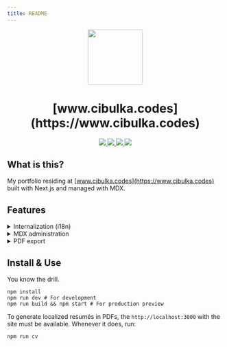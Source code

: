 ```yaml
---
title: README
---
```


<p align="center">
  <img src="https://www.cibulka.codes/onion-dark.png" height="128" />
  <h1 align="center">[www.cibulka.codes](https://www.cibulka.codes)</h1>
</p>

<p align="center">
  <a aria-label="Next.js" href="https://www.nextjs.org">
    <img src="https://img.shields.io/badge/MDX-black?logo=mdx&labelColor=black">
  </a>
  <a aria-label="MDX" href="https://www.contentlayer.dev">
    <img src="https://img.shields.io/badge/Next.js-black?logo=next.js&labelColor=black">
  </a>
  <a aria-label="TypeScript" href="https://www.typescriptlang.org/">
    <img src="https://img.shields.io/badge/TypeScript-black?logo=TypeScript&labelColor=black">
  </a>
  <a aria-label="Tailwind" href="https://tailwindcss.com/">
    <img src="https://img.shields.io/badge/Tailwind_CSS-black?logo=tailwindcss&labelColor=black">
  </a>
</p>

## What is this?

My portfolio residing at [www.cibulka.codes](https://www.cibulka.codes) built with Next.js and managed with MDX.

## Features

<details>
  <summary>Internalization (i18n)</summary>
  More on that soon.
</details>

<details>
  <summary>MDX administration</summary>
  More on that soon.
</details>

<details>
  <summary>PDF export</summary>
  More on that soon.
</details>

## Install & Use

You know the drill.

```
npm install
npm run dev # For development
npm run build && npm start # For production preview
```

To generate localized resumés in PDFs, the `http://localhost:3000` with the site must be available. Whenever it does, run:

```
npm run cv
```
